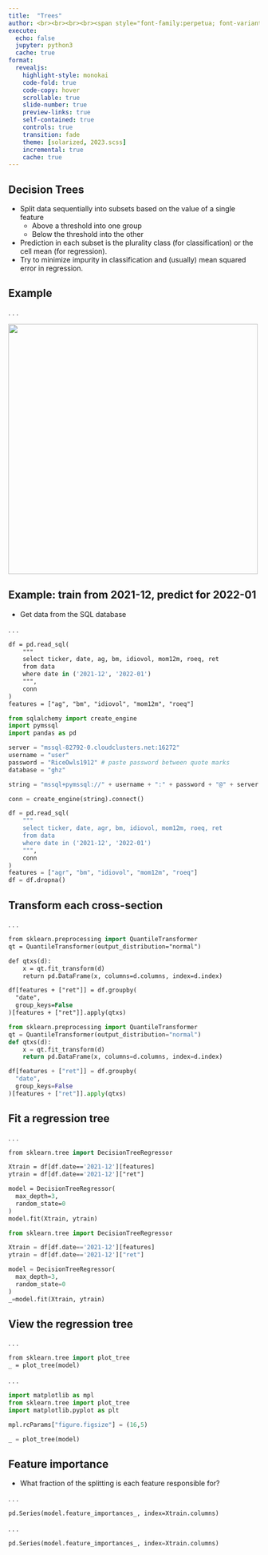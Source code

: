 ```yaml
---
title:  "Trees"
author: <br><br><br><br><span style="font-family:perpetua; font-variant:small-caps; color:#606060;">Kerry Back</span><br><br><img src="RiceBusiness-transparent-logo-sm.png"  height=80>
execute:
  echo: false
  jupyter: python3
  cache: true
format: 
  revealjs:
    highlight-style: monokai
    code-fold: true
    code-copy: hover
    scrollable: true
    slide-number: true
    preview-links: true
    self-contained: true
    controls: true
    transition: fade
    theme: [solarized, 2023.scss]
    incremental: true
    cache: true
---
```



## Decision Trees


- Split data sequentially into subsets based on the value of a single feature
  - Above a threshold into one group
  - Below the threshold into the other
- Prediction in each subset is the plurality class (for classification) or the cell mean (for regression).
- Try to minimize impurity in classification and (usually) mean squared error in regression.

## Example

. . .

![](images/Trees_Transparent.png){height=500 fig-align="center"}



## Example: train from 2021-12, predict for 2022-01

- Get data from the SQL database

. . .

```.p
df = pd.read_sql(
    """
    select ticker, date, ag, bm, idiovol, mom12m, roeq, ret
    from data
    where date in ('2021-12', '2022-01')
    """, 
    conn
)
features = ["ag", "bm", "idiovol", "mom12m", "roeq"]
```

```python
from sqlalchemy import create_engine
import pymssql
import pandas as pd

server = "mssql-82792-0.cloudclusters.net:16272"
username = "user"
password = "RiceOwls1912" # paste password between quote marks
database = "ghz"

string = "mssql+pymssql://" + username + ":" + password + "@" + server + "/" + database

conn = create_engine(string).connect()

df = pd.read_sql(
    """
    select ticker, date, agr, bm, idiovol, mom12m, roeq, ret
    from data
    where date in ('2021-12', '2022-01')
    """, 
    conn
)
features = ["agr", "bm", "idiovol", "mom12m", "roeq"]
df = df.dropna()
```

## Transform each cross-section

. . .

```.p
from sklearn.preprocessing import QuantileTransformer
qt = QuantileTransformer(output_distribution="normal")

def qtxs(d):
    x = qt.fit_transform(d)
    return pd.DataFrame(x, columns=d.columns, index=d.index)

df[features + ["ret"]] = df.groupby(
  "date", 
  group_keys=False
)[features + ["ret"]].apply(qtxs)
```

```python
from sklearn.preprocessing import QuantileTransformer
qt = QuantileTransformer(output_distribution="normal")
def qtxs(d):
    x = qt.fit_transform(d)
    return pd.DataFrame(x, columns=d.columns, index=d.index)

df[features + ["ret"]] = df.groupby(
  "date", 
  group_keys=False
)[features + ["ret"]].apply(qtxs)
```

## Fit a regression tree

. . .

```.p
from sklearn.tree import DecisionTreeRegressor

Xtrain = df[df.date=='2021-12'][features]
ytrain = df[df.date=='2021-12']["ret"]

model = DecisionTreeRegressor(
  max_depth=3,
  random_state=0
)
model.fit(Xtrain, ytrain)
```

```python
from sklearn.tree import DecisionTreeRegressor

Xtrain = df[df.date=='2021-12'][features]
ytrain = df[df.date=='2021-12']["ret"]

model = DecisionTreeRegressor(
  max_depth=3,
  random_state=0
)
_=model.fit(Xtrain, ytrain)
```

## View the regression tree

. . .

```p
from sklearn.tree import plot_tree
_ = plot_tree(model)
```

. . .

```python
import matplotlib as mpl
from sklearn.tree import plot_tree
import matplotlib.pyplot as plt

mpl.rcParams["figure.figsize"] = (16,5)

_ = plot_tree(model)
```

## Feature importance

- What fraction of the splitting is each feature responsible for?

. . .

```p
pd.Series(model.feature_importances_, index=Xtrain.columns)
```

. . .

```python
pd.Series(model.feature_importances_, index=Xtrain.columns)
```
